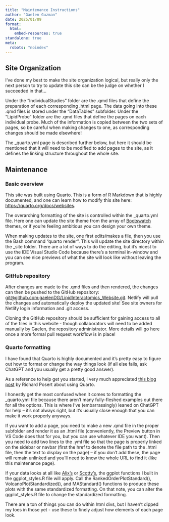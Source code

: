 ```yaml
---
title: "Maintenance Instructions"
author: "Gaelen Guzman"
date: 2025/01/09
format: 
  html:
    embed-resources: true
standalone: true
meta:
  robots: "noindex"
---
```


## Site Organization

I've done my best to make the site organization logical, but really only the next person to try to update this site can be the judge on whether I succeeded in that... 

Under the "IndividualStudies" folder are the .qmd files that define the preparation of each corresponding .html page. The data going into these .qmd files is stored under the "DataTables" subfolder. Under the "LipidProbe" folder are the .qmd files that define the pages on each individual probe. Much of the information is copied between the two sets of pages, so be careful when making changes to one, as corresponding changes should be made elsewhere!

The _quarto.yml page is described further below, but here it should be mentioned that it will need to be modified to add pages to the site, as it defines the linking structure throughout the whole site.

## Maintenance

### Basic overview

This site was built using Quarto. This is a form of R Markdown that is highly documented, and one can learn how to modify this site here: <https://quarto.org/docs/websites>{target="_blank"}. 

The overarching formatting of the site is controlled within the _quarto.yml file. Here one can update the site theme from the array of [Bootswatch](https://bootswatch.com/){target="_blank"} themes, or if you're feeling ambitious you can design your own theme.

When making updates to the site, one first edits/makes a file, then you use the Bash command "quarto render". This will update the site directory within the _site folder. There are a lot of ways to do the editing, but it's nicest to use the IDE Visual Studio Code because there's a terminal in-window and you can see nice previews of what the site will look like without leaving the program. 



### GitHub repository

After changes are made to the .qmd files and then rendered, the changes can then be pushed to the GitHub repository: <git@github.com:gaelenDG/LipidInteractomics_Website.git>. Netlify will pull the changes and automatically deploy the updated site! See site owners for Netlify login information and .git access.

Cloning the GitHub repository should be sufficient for gaining access to all of the files in this website - though collaborators will need to be added manually by Gaelen, the repository administrator. More details will go here once a more formal pull request workflow is in place!

### Quarto formatting

I have found that Quarto is highly documented and it's pretty easy to figure out how to format or change the way things look (if all else fails, ask ChatGPT and you usually get a pretty good answer). 

As a reference to help get you started, I very much appreciated [this blog post](https://blog.posertinlab.com/posts/2023-06-09-writing-a-dissertation-in-quarto/){target="_blank"} by Richard Posert about using Quarto.

I honestly get the most confused when it comes to formatting the _quarto.yml file because there aren't many fully-fleshed examples out there for all the options. This is where I've (embarrassingly) leaned on ChatGPT for help -- it's not always right, but it's usually close enough that you can make it work properly anyways.

If you want to add a page, you need to make a new .qmd file in the proper subfolder and render it as an .html file (conveniently, the Preview button in VS Code does that for you, but you can use whatever IDE you want). Then you need to add two lines to the .yml file so that the page is properly linked on the sidebar or navbar (first the href to denote the file path to the .html file, then the text to display on the page) -- if you don't add these, the page will remain unlinked and you'll need to know the whole URL to find it (like this maintenance page).

If your data looks at all like [Alix's](https://lipidinteractomicsrepository.netlify.app/individualstudies/at_2025){target="_blank"} or [Scotty's](https://lipidinteractomicsrepository.netlify.app/individualstudies/sf_2024){target="_blank"}, the ggplot functions I built in the ggplot_styles.R file will apply. Call the RankedOrderPlotStandard(), VolcanoPlotStandardized(), and MAStandard() functions to produce these plots with the same standardized formatting. On that note, you can alter the ggplot_styles.R file to change the standardized formatting. 

There are a ton of things you can do within html divs, but I haven't dipped my toes in those yet - use these to finely adjust how elements of each page look.


